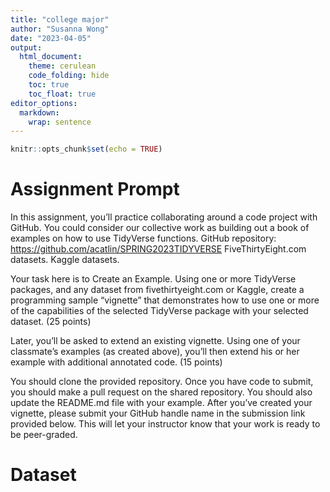 ```yaml
---
title: "college major"
author: "Susanna Wong"
date: "2023-04-05"
output:
  html_document:
    theme: cerulean
    code_folding: hide
    toc: true
    toc_float: true
editor_options: 
  markdown: 
    wrap: sentence
---
```


```r
knitr::opts_chunk$set(echo = TRUE)
```

# Assignment Prompt

In this assignment, you'll practice collaborating around a code project with GitHub. You could consider our collective work as building out a book of examples on how to use TidyVerse functions. GitHub repository: <https://github.com/acatlin/SPRING2023TIDYVERSE> FiveThirtyEight.com datasets. Kaggle datasets.

Your task here is to Create an Example. Using one or more TidyVerse packages, and any dataset from fivethirtyeight.com or Kaggle, create a programming sample "vignette" that demonstrates how to use one or more of the capabilities of the selected TidyVerse package with your selected dataset. (25 points)

Later, you'll be asked to extend an existing vignette. Using one of your classmate's examples (as created above), you'll then extend his or her example with additional annotated code. (15 points)

You should clone the provided repository. Once you have code to submit, you should make a pull request on the shared repository. You should also update the README.md file with your example. After you've created your vignette, please submit your GitHub handle name in the submission link provided below. This will let your instructor know that your work is ready to be peer-graded. 

# Dataset 



 